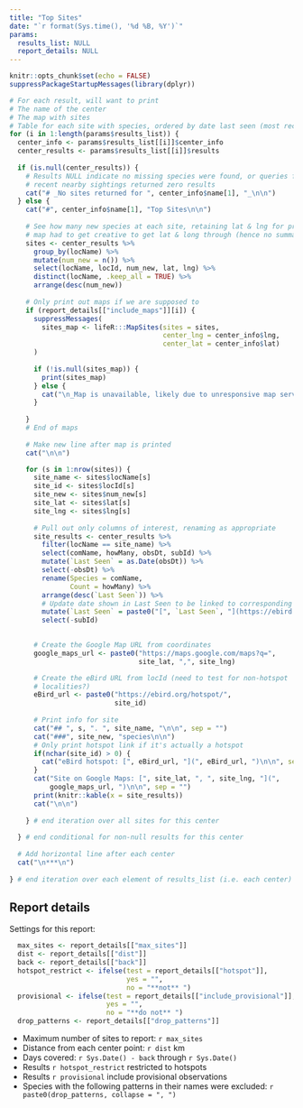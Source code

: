 ```yaml
---
title: "Top Sites"
date: "`r format(Sys.time(), '%d %B, %Y')`"
params:
  results_list: NULL
  report_details: NULL
---
```


```r
knitr::opts_chunk$set(echo = FALSE)
suppressPackageStartupMessages(library(dplyr))
```

```r
# For each result, will want to print
# The name of the center
# The map with sites
# Table for each site with species, ordered by date last seen (most recent first)
for (i in 1:length(params$results_list)) {
  center_info <- params$results_list[[i]]$center_info
  center_results <- params$results_list[[i]]$results
  
  if (is.null(center_results)) {
    # Results NULL indicate no missing species were found, or queries for 
    # recent nearby sightings returned zero results
    cat("# _No sites returned for ", center_info$name[1], "_\n\n")
  } else {
    cat("#", center_info$name[1], "Top Sites\n\n")
    
    # See how many new species at each site, retaining lat & lng for printing 
    # map had to get creative to get lat & long through (hence no summarize)
    sites <- center_results %>%
      group_by(locName) %>%
      mutate(num_new = n()) %>%
      select(locName, locId, num_new, lat, lng) %>%
      distinct(locName, .keep_all = TRUE) %>%
      arrange(desc(num_new))
    
    # Only print out maps if we are supposed to
    if (report_details[["include_maps"]][i]) {
      suppressMessages(
        sites_map <- lifeR:::MapSites(sites = sites, 
                                      center_lng = center_info$lng, 
                                      center_lat = center_info$lat)
      )
      
      if (!is.null(sites_map)) {
        print(sites_map)
      } else {
        cat("\n_Map is unavailable, likely due to unresponsive map server._")
      }
      
    }
    # End of maps
    
    # Make new line after map is printed
    cat("\n\n")

    for (s in 1:nrow(sites)) {
      site_name <- sites$locName[s]
      site_id <- sites$locId[s]
      site_new <- sites$num_new[s]
      site_lat <- sites$lat[s]
      site_lng <- sites$lng[s]
      
      # Pull out only columns of interest, renaming as appropriate
      site_results <- center_results %>%
        filter(locName == site_name) %>%
        select(comName, howMany, obsDt, subId) %>%
        mutate(`Last Seen` = as.Date(obsDt)) %>%
        select(-obsDt) %>%
        rename(Species = comName,
               Count = howMany) %>%
        arrange(desc(`Last Seen`)) %>%
        # Update date shown in Last Seen to be linked to corresponding checklist
        mutate(`Last Seen` = paste0("[", `Last Seen`, "](https://ebird.org/checklist/", subId, ")")) %>%
        select(-subId)
      

      # Create the Google Map URL from coordinates
      google_maps_url <- paste0("https://maps.google.com/maps?q=",
                                site_lat, ",", site_lng)

      # Create the eBird URL from locId (need to test for non-hotspot 
      # localities?)
      eBird_url <- paste0("https://ebird.org/hotspot/",
                          site_id)
      
      # Print info for site      
      cat("## ", s, ". ", site_name, "\n\n", sep = "")
      cat("###", site_new, "species\n\n")
      # Only print hotspot link if it's actually a hotspot
      if(nchar(site_id) > 0) {
        cat("eBird hotspot: [", eBird_url, "](", eBird_url, ")\n\n", sep = "")
      }
      cat("Site on Google Maps: [", site_lat, ", ", site_lng, "](",
          google_maps_url, ")\n\n", sep = "")
      print(knitr::kable(x = site_results))
      cat("\n\n")    
      
    } # end iteration over all sites for this center
    
  } # end conditional for non-null results for this center
  
  # Add horizontal line after each center
  cat("\n***\n")
  
} # end iteration over each element of results_list (i.e. each center)
```

## Report details

Settings for this report:

```r
  max_sites <- report_details[["max_sites"]]
  dist <- report_details[["dist"]]
  back <- report_details[["back"]]
  hotspot_restrict <- ifelse(test = report_details[["hotspot"]], 
                             yes = "", 
                             no = "**not** ")
  provisional <- ifelse(test = report_details[["include_provisional"]],
                        yes = "", 
                        no = "**do not** ")
  drop_patterns <- report_details[["drop_patterns"]]
```

+ Maximum number of sites to report: `r max_sites`
+ Distance from each center point: `r dist` km
+ Days covered: `r Sys.Date() - back` through `r Sys.Date()`
+ Results `r hotspot_restrict` restricted to hotspots
+ Results `r provisional` include provisional observations
+ Species with the following patterns in their names were excluded: `r paste0(drop_patterns, collapse = ", ")`
